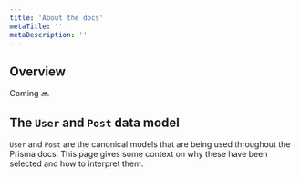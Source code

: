 ```yaml
---
title: 'About the docs'
metaTitle: ''
metaDescription: ''
---
```


## Overview

Coming 🔜

## The `User` and `Post` data model

`User` and `Post` are the canonical models that are being used throughout the Prisma docs. This page gives some context on why these have been selected and how to interpret them.
